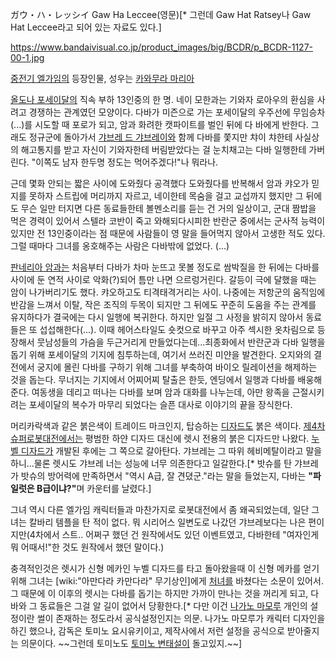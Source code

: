ガウ・ハ・レッシイ
Gaw Ha Leccee(영문)[* 그런데 Gaw Hat Ratsey나 Gaw Hat Leccee라고 되어 있는 자료도 있다.]

https://www.bandaivisual.co.jp/product_images/big/BCDR/p_BCDR-1127-00-1.jpg

[[중전기 엘가임]]의 등장인물, 성우는 [[카와무라 마리아]]

[[올도나 포세이달]]의 직속 부하 13인중의 한 명. 네이 모한과는 기와자 로아우의 환심을 사려고 경쟁하는 관계였던 모양이다. 다바가 미즌으로 가는 포세이달의 우주선에 무임승차(...)를 시도할 때 포로가 되고, 암과 화려한 캣파이트를 벌인 뒤에 다 바에게 반한다. 그래도 정규군에 돌아가서 [[갸브레 드 갸브레이]]와 함께 다바를 쫓지만 챠이 챠한테 사실상의 해고통지를 받고 자신이 기와자한테 버림받았다는 걸 눈치채고는 다바 일행한테 가버린다. "이쪽도 남자 한두명 정도는 먹어주겠다!"나 뭐라나. 

근데 몇화 안되는 짧은 사이에 도와줬다 공격했다 도와줬다를 반복해서 암과 캬오가 믿지를 못하자 스트립에 머리까지 자르고, 네이한테 목숨을 걸고 교섭까지 했지만 그 뒤에도 무슨 일만 터지면 다른 동료들한테 볼멘소리를 듣는 건 거의 일상이고, 군대 짬밥을 먹은 경력이 있어서 스텔라 코반이 죽고 와해되다시피한 반란군 중에서는 군사적 능력이 있지만 전 13인중이라는 점 때문에 사람들이 영 말을 들어먹지 않아서 고생한 적도 있다. 그럴 때마다 그녀를 옹호해주는 사람은 다바밖에 없었다. (...)

[[판네리아 암]]과는 처음부터 다바가 차마 눈뜨고 못볼 정도로 쌈박질을 한 뒤에는 다바를 사이에 둔 연적 사이로 악화(?)되어 틈만 나면 으르렁거린다. 갈등이 극에 달했을 때는 암이 나가버리기도 했다. 캬오하고도 티격태격거리는 사이. 나중에는 저항군의 움직임에 반감을 느껴서 이탈, 작은 조직의 두목이 되지만 그 뒤에도 꾸준히 도움을 주는 관계를 유지하다가 결국에는 다시 일행에 복귀한다. 하지만 일절 그 사정을 밝히지 않아서 동료들은 또 섭섭해한다(...). 이때 헤어스타일도 숏컷으로 바꾸고 아주 섹시한 옷차림으로 등장해서 뭇남성들의 가슴을 두근거리게 만들었다는데...최종화에서 반란군과 다바 일행을 돕기 위해 포세이달의 기지에 침투하는데, 여기서 쓰러진 미얀을 발견한다. 오지와의 결전에서 궁지에 몰린 다바를 구하기 위해 그녀를 부축하여 바이오 릴레이션을 해제하는 것을 돕는다. 무너지는 기지에서 어찌어찌 탈출은 한듯, 엔딩에서 일행과 다바를 배웅해준다. 여동생을 데리고 떠나는 다바를 보며 암과 대화를 나누는데, 아만 왕족을 근절시키려는 포세이달의 복수가 마무리 되었다는 슬픈 대사로 이야기의 끝을 장식한다.

머리카락색과 같은 붉은색이 트레이드 마크인지, 탑승하는 [[디자드]]도 붉은 색이다. [[제4차 슈퍼로봇대전]]에서는 평범한 하얀 디자드 대신에 렛시 전용의 붉은 디자드만 나왔다. [[누벨 디자드]]가 개발된 후에는 그 쪽으로 갈아탄다. 갸브레는 그 따위 헤비메탈이라고 말을 하니...물론 렛시도 갸브레 너는 성능에 너무 의존한다고 일갈한다.[* 밧슈를 탄 갸브레가 밧슈의 방어력에 만족하면서 "역시 A급, 잘 견뎠군."라는 말을 들었는지, 다바는 '''"파일럿은 B급이냐?"'''며 카운터를 날렸다.]

그녀 역시 다른 엘가임 캐릭터들과 마찬가지로 로봇대전에서 좀 왜곡되었는데, 일단 그녀는 칼바리 템플을 탄 적이 없다. 뭐 시리어스 일변도로 나갔던 갸브레보다는 나은 편이지만(4차에서 스트.. 어쩌구 했던 건 원작에서도 있던 이벤트였고, 다바한테 "여자인게 뭐 어때서!"한 것도 원작에서 했던 말이다.)

충격적인것은 렛시가 신형 메카인 누벨 디자드를 타고 돌아왔을때 이 신형 메카를 얻기위해 그녀는 [wiki:"아만다라 카만다라" 무기상인]에게 [[처녀]]를 바쳤다는 소문이 있어서. 그 때문에 이 이후의 렛시는 다바를 돕기는 하지만 가까이 만나는 것을 꺼리게 되고, 다바와 그 동료들은 그걸 알 길이 없어서 당황한다.[* 다만 이건 [[나가노 마모루]] 개인의 설정이란 썰이 존재하는 정도라서 공식설정인지는 의문. 나가노 마모루가 캐릭터 디자인을 하긴 했으나, 감독은 토미노 요시유키이고, 제작사에서 저런 설정을 공식으로 받아줄지는 의문이다. ~~그런데 토미노도 [[토미노 변태설]]이 돌고있지.~~]
